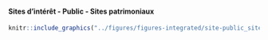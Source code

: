 #### Sites d’intérêt - Public - Sites patrimoniaux {-}


<!-- -------------------------------------------------- -->

```r
knitr::include_graphics("../figures/figures-integrated/site-public_sites_patrimoniaux.png")
```

<br>
